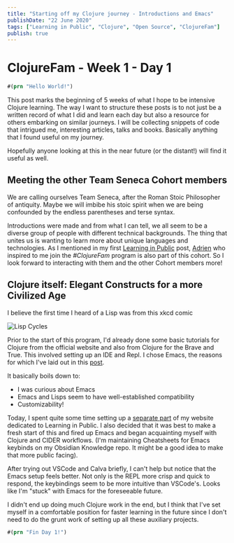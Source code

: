 ```yaml
---
title: "Starting off my Clojure journey - Introductions and Emacs"
publishDate: "22 June 2020"
tags: ["Learning in Public", "Clojure", "Open Source", "ClojureFam"]
publish: true
---
```


# ClojureFam - Week 1 - Day 1

```clojure
#(prn "Hello World!")
```

This post marks the beginning of 5 weeks of what I hope to be intensive Clojure learning. The way I want to structure these posts is to not just be a written record
of what I did and learn each day but also a resource for others embarking on similar journeys. I will be collecting snippets of code that intrigued me,
interesting articles, talks and books. Basically anything that I found useful on my journey.

Hopefully anyone looking at this in the near future (or the distant!) will find it useful as well.

## Meeting the other Team Seneca Cohort members

We are calling ourselves Team Seneca, after the Roman Stoic Philosopher of antiquity. Maybe we will imbibe his stoic spirit when we are being confounded by the endless parentheses and terse syntax.

Introductions were made and from what I can tell, we all seem to be a diverse group of people with different technical backgrounds. The thing that unites us is wanting
to learn more about unique languages and technologies. As I mentioned in my first [Learning in Public](https://itsrainingmani.dev/learning/clojure/cohort-clojure-fam) post, [Adrien](https://twitter.com/adrien) who inspired to me join the _#ClojureFam_ program is also part of this cohort. So I look forward to interacting with them and the other Cohort members more!

## Clojure itself: Elegant Constructs for a more Civilized Age

I believe the first time I heard of a Lisp was from this xkcd comic

![Lisp Cycles](../../assets/xkcd-lisp-297.png)

Prior to the start of this program, I'd already done some basic tutorials for Clojure from the official website and also from Clojure for the Brave and True.
This involved setting up an IDE and Repl. I chose Emacs, the reasons for which I've laid out in this [post](https://itsrainingmani.dev/blog/emacs-2020).

It basically boils down to:

- I was curious about Emacs
- Emacs and Lisps seem to have well-established compatibility
- Customizability!

Today, I spent quite some time setting up a [separate part](https://itsrainingmani.dev/learning) of my website dedicated to Learning in Public. I also decided that
it was best to make a fresh start of this and fired up Emacs and began acquainting myself with Clojure and CIDER workflows. (I'm
maintaining Cheatsheets for Emacs keybinds on my Obsidian Knowledge repo. It might be a good idea to make that more public facing).

After trying out VSCode and Calva briefly, I can't help but notice that the Emacs setup feels better. Not only is the REPL more crisp and quick to respond,
the keybindings seem to be more intuitive than VSCode's. Looks like I'm "stuck" with Emacs for the foreseeable future.

I didn't end up doing much Clojure work in the end, but I think that I've set myself in a comfortable position for faster learning in the future since I don't need
to do the grunt work of setting up all these auxiliary projects.

```clojure
#(prn "Fin Day 1!")
```
